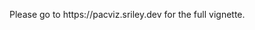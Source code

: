 %\VignetteEngine{knitr}
%\VignetteIndexEntry{pacviz vignette}

Please go to https://pacviz.sriley.dev for the full vignette.
